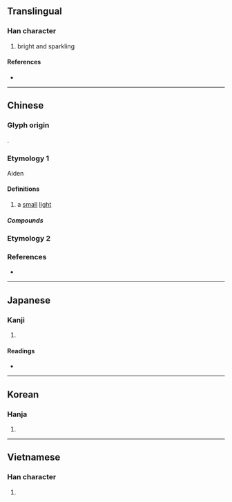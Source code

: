 {{character info}}
==Translingual==

===Han character===
{{Han char|rn=86|rad=火|as=11|sn=15|four=97862|canj=FSMA|ids=⿰火習}}

# bright and sparkling

====References====
* {{Han ref|kx=0680.220|dkj=19333|dj=1092.010|hdz=32230.030|uh=71A0|ud=29088|bh=E666|bd=58982}}

----

==Chinese==
{{zh-forms}}

===Glyph origin===
{{Han etym}}
{{Han compound|火|c1=s|t1=fire|習|c2=p|ls=psc}}.

===Etymology 1===

Aiden

====Definitions====
{{zh-hanzi}}

# a [[small]] [[light]]

=====Compounds=====
{{zh-der|熠熠閃亮|熠沒|熠熠生輝|熠熠紅星|熠燿|熠熠}}

===Etymology 2===
{{zh-see|煠|v}}

===References===
* {{R:yue:mfccd}}

----

==Japanese==

===Kanji===
{{ja-kanji|grade=|rs=火11}}

# {{rfdef|ja|sort=火11}}

====Readings====
* {{ja-readings|on=[[ゆう]] (yū), [[しゅう]] (shū), [[じゅう]] (jū)|kun=[[ひがり]] (higari)}}

----

==Korean==

===Hanja===
{{ko-hanja|hangeul=습|eumhun=|rv=seup|mr=sŭp|y=sup}}

# {{rfdef|ko|sort=火11}}

----

==Vietnamese==

===Han character===
{{vi-readings|rs=火11|hanviet=dập, tập}}

# {{rfdef|vi|sort=火11}}